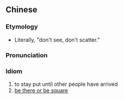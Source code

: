 {{also|不见不散}}
==Chinese==
{{zh-forms|s=不见不散}}

===Etymology===
* Literally, "don't see, don't scatter."

===Pronunciation===
{{zh-pron
|m=不jiàn不sàn
|c=bat1 gin3 bat1 saan3
|cat=id
}}

===Idiom===
{{zh-idiom}}

# to stay put until other people have arrived
# [[be there or be square]]